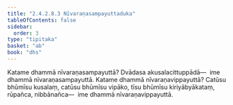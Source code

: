 ```yaml
---
title: "2.4.2.8.3 Nīvaraṇasampayuttaduka"
tableOfContents: false
sidebar:
  order: 3
type: "tipitaka"
basket: "ab"
book: "dhs"
---
```



<DynamicBreadcrumb />

<Division number="1507" book="dhs">

<Paragraph number="2218" book="dhs">
Katame dhammā nīvaraṇasampayuttā? Dvādasa akusalacittuppādā—  ime dhammā nīvaraṇasampayuttā.
</Paragraph>

</Division>
<Division number="1508" book="dhs">

<Paragraph number="2219" book="dhs">
Katame dhammā nīvaraṇavippayuttā? Catūsu bhūmīsu kusalaṃ, catūsu bhūmīsu vipāko, tīsu bhūmīsu kiriyābyākataṃ, rūpañca, nibbānañca—  ime dhammā nīvaraṇavippayuttā.
</Paragraph>
</Division>